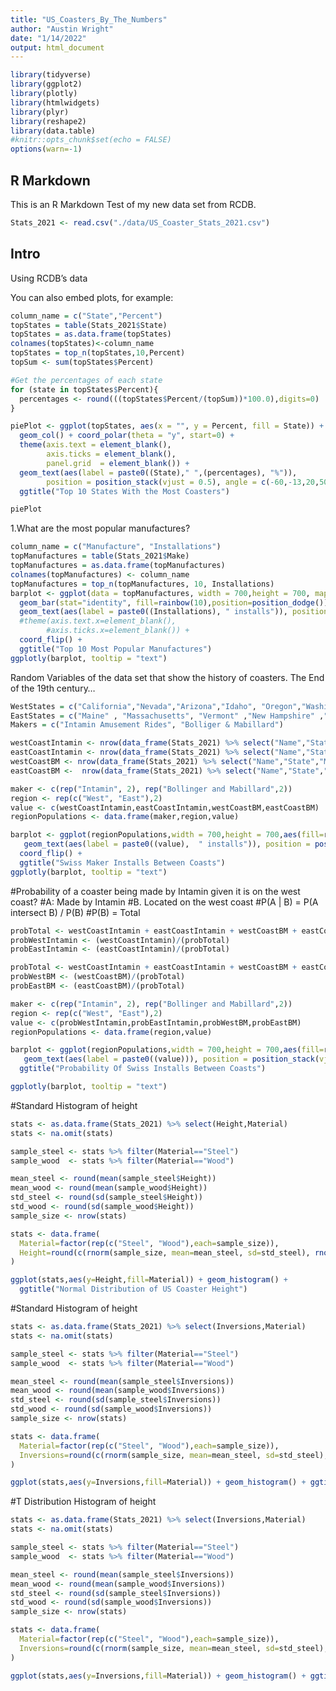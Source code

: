 ```yaml
---
title: "US_Coasters_By_The_Numbers"
author: "Austin Wright"
date: "1/14/2022"
output: html_document
---
```


```r
library(tidyverse)
library(ggplot2)
library(plotly)
library(htmlwidgets)
library(plyr)
library(reshape2)
library(data.table)
#knitr::opts_chunk$set(echo = FALSE)
options(warn=-1)
```

## R Markdown

This is an R Markdown Test of my new data set from RCDB. 


```r
Stats_2021 <- read.csv("./data/US_Coaster_Stats_2021.csv")
```

## Intro
Using RCDB's data

You can also embed plots, for example:

```r
column_name = c("State","Percent")
topStates = table(Stats_2021$State)
topStates = as.data.frame(topStates)
colnames(topStates)<-column_name
topStates = top_n(topStates,10,Percent)
topSum <- sum(topStates$Percent)

#Get the percentages of each state
for (state in topStates$Percent){
  percentages <- round(((topStates$Percent/(topSum))*100.0),digits=0)
}

piePlot <- ggplot(topStates, aes(x = "", y = Percent, fill = State)) +
  geom_col() + coord_polar(theta = "y", start=0) +  
  theme(axis.text = element_blank(),
        axis.ticks = element_blank(),
        panel.grid  = element_blank()) + 
  geom_text(aes(label = paste0((State)," ",(percentages), "%")),
        position = position_stack(vjust = 0.5), angle = c(-60,-13,20,50,70,-80,-50,-10,25,70)) + 
  ggtitle("Top 10 States With the Most Coasters")

piePlot
```


1.What are the most popular manufactures? 
```r
column_name = c("Manufacture", "Installations")
topManufactures = table(Stats_2021$Make)
topManufactures = as.data.frame(topManufactures)
colnames(topManufactures) <- column_name
topManufactures = top_n(topManufactures, 10, Installations)
barplot <- ggplot(data = topManufactures, width = 700,height = 700, mapping = aes(x = Manufacture, y = Installations)) + 
  geom_bar(stat="identity", fill=rainbow(10),position=position_dodge()) + 
  geom_text(aes(label = paste0((Installations), " installs")), position = position_stack(vjust = 0.5)) + 
  #theme(axis.text.x=element_blank(),
        #axis.ticks.x=element_blank()) +
  coord_flip() + 
  ggtitle("Top 10 Most Popular Manufactures")
ggplotly(barplot, tooltip = "text")


```

Random Variables of the data set that show the history of coasters.
The End of the 19th century...

```r

WestStates = c("California","Nevada","Arizona","Idaho", "Oregon","Washington", "New Mexico","Colorado" , "Utah", "Montana", "Wyoming")
EastStates = c("Maine" , "Massachusetts", "Vermont" ,"New Hampshire" ,"Rhode Island","Connecticut", "New York" ,"Delaware" , "Maryland" , "Virginia" , "Pennsylvania" , "New Jersey" ,"Virginia" , "North Carolina" , "South Carolina" , "Georgia" , "Florida")
Makers = c("Intamin Amusement Rides", "Bolliger & Mabillard")

westCoastIntamin <- nrow(data_frame(Stats_2021) %>% select("Name","State","Make") %>% filter(State %in% WestStates) %>% filter(Make == Makers[1]))
eastCoastIntamin <- nrow(data_frame(Stats_2021) %>% select("Name","State","Make") %>% filter(State %in% EastStates) %>% filter(Make == Makers[1]))
westCoastBM <- nrow(data_frame(Stats_2021) %>% select("Name","State","Make") %>% filter(State %in% WestStates) %>% filter(Make == Makers[2]))
eastCoastBM <-  nrow(data_frame(Stats_2021) %>% select("Name","State","Make") %>% filter(State %in% EastStates) %>% filter(Make == Makers[2]))

maker <- c(rep("Intamin", 2), rep("Bollinger and Mabillard",2))
region <- rep(c("West", "East"),2)
value <- c(westCoastIntamin,eastCoastIntamin,westCoastBM,eastCoastBM)
regionPopulations <- data.frame(maker,region,value)

barplot <- ggplot(regionPopulations,width = 700,height = 700,aes(fill=region,y=value,x=maker)) + geom_bar(position="stack",stat="identity") +
   geom_text(aes(label = paste0((value),  " installs")), position = position_stack(vjust = 0.5)) + 
  coord_flip() + 
  ggtitle("Swiss Maker Installs Between Coasts")
ggplotly(barplot, tooltip = "text")


```
#Probability of a coaster being made by Intamin given it is on the west coast?
#A: Made by Intamin
#B. Located on the west coast
#P(A | B) = P(A intersect B) / P(B)
#P(B) = Total
```r
probTotal <- westCoastIntamin + eastCoastIntamin + westCoastBM + eastCoastBM
probWestIntamin <- (westCoastIntamin)/(probTotal)
probEastIntamin <- (eastCoastIntamin)/(probTotal)

probTotal <- westCoastIntamin + eastCoastIntamin + westCoastBM + eastCoastBM
probWestBM <- (westCoastBM)/(probTotal)
probEastBM <- (eastCoastBM)/(probTotal)

maker <- c(rep("Intamin", 2), rep("Bollinger and Mabillard",2))
region <- rep(c("West", "East"),2)
value <- c(probWestIntamin,probEastIntamin,probWestBM,probEastBM)
regionPopulations <- data.frame(region,value)

barplot <- ggplot(regionPopulations,width = 700,height = 700,aes(fill=region,y=value,x=maker)) + geom_bar(position="stack",stat="identity") +
   geom_text(aes(label = paste0((value))), position = position_stack(vjust = 0.5)) + 
  ggtitle("Probability Of Swiss Installs Between Coasts")

ggplotly(barplot, tooltip = "text")
```


#Standard Histogram of height
```r
stats <- as.data.frame(Stats_2021) %>% select(Height,Material)
stats <- na.omit(stats)

sample_steel <- stats %>% filter(Material=="Steel")
sample_wood  <- stats %>% filter(Material=="Wood")

mean_steel <- round(mean(sample_steel$Height))
mean_wood <- round(mean(sample_wood$Height))
std_steel <- round(sd(sample_steel$Height))
std_wood <- round(sd(sample_wood$Height))
sample_size <- nrow(stats)

stats <- data.frame(
  Material=factor(rep(c("Steel", "Wood"),each=sample_size)),
  Height=round(c(rnorm(sample_size, mean=mean_steel, sd=std_steel), rnorm(sample_size, mean=mean_wood, sd=std_wood)))
)

ggplot(stats,aes(y=Height,fill=Material)) + geom_histogram() + 
  ggtitle("Normal Distribution of US Coaster Height") 


```


#Standard Histogram of height
```r
stats <- as.data.frame(Stats_2021) %>% select(Inversions,Material)
stats <- na.omit(stats)

sample_steel <- stats %>% filter(Material=="Steel")
sample_wood  <- stats %>% filter(Material=="Wood")

mean_steel <- round(mean(sample_steel$Inversions))
mean_wood <- round(mean(sample_wood$Inversions))
std_steel <- round(sd(sample_steel$Inversions))
std_wood <- round(sd(sample_wood$Inversions))
sample_size <- nrow(stats)

stats <- data.frame(
  Material=factor(rep(c("Steel", "Wood"),each=sample_size)),
  Inversions=round(c(rnorm(sample_size, mean=mean_steel, sd=std_steel), rnorm(sample_size, mean=mean_wood, sd=std_wood)))
)

ggplot(stats,aes(y=Inversions,fill=Material)) + geom_histogram() + ggtitle("Normal Distribution of US Coaster Inversions")

```
#T Distribution Histogram of height
```r
stats <- as.data.frame(Stats_2021) %>% select(Inversions,Material)
stats <- na.omit(stats)

sample_steel <- stats %>% filter(Material=="Steel")
sample_wood  <- stats %>% filter(Material=="Wood")

mean_steel <- round(mean(sample_steel$Inversions))
mean_wood <- round(mean(sample_wood$Inversions))
std_steel <- round(sd(sample_steel$Inversions))
std_wood <- round(sd(sample_wood$Inversions))
sample_size <- nrow(stats)

stats <- data.frame(
  Material=factor(rep(c("Steel", "Wood"),each=sample_size)),
  Inversions=round(c(rnorm(sample_size, mean=mean_steel, sd=std_steel), rnorm(sample_size, mean=mean_wood, sd=std_wood)))
)

ggplot(stats,aes(y=Inversions,fill=Material)) + geom_histogram() + ggtitle("Normal Distribution of US Coaster Inversions")

```


